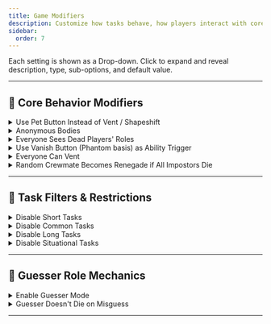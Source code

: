 ```yaml
---
title: Game Modifiers
description: Customize how tasks behave, how players interact with core mechanics, and enable advanced guessing-based roles in EHR.
sidebar:
  order: 7
---
```


Each setting is shown as a Drop-down. Click to expand and reveal description, type, sub-options, and default value.

---

## 🧩 Core Behavior Modifiers

<details>
  <summary>Use Pet Button Instead of Vent / Shapeshift</summary>

- **Type**: Toggle  
- **Description**: Uses the Pet Ability button instead of Vent or Shapeshift button.  
- **Default**: `❌`

<details>
  <summary>Pet to Assign to Everyone</summary>

  - **Type**: Option  
  - **Default**: `Pusheen`  
  - **Options**:  
    `Bedcrab`, `Breb`, `Bränt`, `Bushfriend`, `Charles Chopper`, `Chewie`,  
    `Clank`, `Coalton`, `Deitied Guy`, `Doggy`, `E. Rose`, `Frankendog`,  
    `Ghost`, `Glitch Pet`, `Guilty Spark`, `H. Stickmin`, `Holiday Hammy`,  
    `Hampton`, `Headslug`, `Heimerdinger's Poro`, `Magmate`, `Mini Crewmate`,  
    `Pouka`, `Pusheen`, `Ro-Bot`, `Snowball`, `Squig`, `The Nug`,  
    `Toppat Chopper`, `UFO`, `Worm`, `Random`

</details>

</details>

<details>
  <summary>Anonymous Bodies</summary>

- **Type**: Toggle  
- **Description**: Hides identity when reporting bodies.  
- **Default**: `❌`

</details>

<details>
  <summary>Everyone Sees Dead Players' Roles</summary>

- **Type**: Toggle  
- **Description**: Reveals roles of dead players to all alive players.  
- **Default**: `❌`

</details>

<details>
  <summary>Use Vanish Button (Phantom basis) as Ability Trigger</summary>

- **Type**: Toggle  
- **Description**: Uses the Phantom’s Vanish button to activate abilities for all roles.  
- **Default**: `✔️`

<details>
  <summary>Even for Neutral Killing Roles (Experimental)</summary>

  - **Type**: Toggle  
  - **Description**: Allow Neutral Killing roles to also use this desynced trigger.  
  - **Default**: `✔️`

</details>

</details>

<details>
  <summary>Everyone Can Vent</summary>

- **Type**: Toggle  
- **Description**: Overrides role restrictions and lets all players use vents, regardless of their original role.  
- **Default**: `❌`

<details>
  <summary>Also Override Scientist-Based Roles to Engineer</summary>

  - **Type**: Toggle  
  - **Description**: Changes roles originally based on Scientist to use Engineer-based logic so they can vent too.  
  - **Default**: `❌`

</details>

<details>
  <summary>Whack-A-Mole</summary>

  - **Type**: Toggle  
  - **Description**: Enables the Mole role effect for everyone — exiting a vent randomly teleports you to another vent.  
  - **Default**: `❌`

</details>

</details>

<details>
  <summary>Random Crewmate Becomes Renegade if All Impostors Die</summary>

  - **Type**: Toggle  
  - **Description**: Enables one random Crewmate to become a Renegade when all Impostors die.  
  - **Default**: `❌`

<details>
  <summary>Spawn Even if a Neutral Killer is Alive</summary>

  - **Type**: Toggle  
  - **Description**: Allows Renegade to spawn even if a Neutral Killer exists.  
  - **Default**: `❌`

</details>

<details>
  <summary>Minimum Number of Alive Players to Spawn</summary>

- **Type**: Number  
- **Description**: Minimum number of alive players required for triggering spawning.  
- **Default**: `7`  
- **Range**: `1 - 14`

</details>

</details>

---

## 🧹 Task Filters & Restrictions

<details>
  <summary>Disable Short Tasks</summary>

- **Type**: Toggle  
- **Default**: `❌`

<details><summary>Disable Clean Vent Task</summary> - **Default**: `❌`</details>
<details><summary>Disable Calibrate Distributor Task</summary> - **Default**: `❌`</details>
<details><summary>Disable Chart Course Task</summary> - **Default**: `❌`</details>
<details><summary>Disable Stabilize Steering Task</summary> - **Default**: `❌`</details>
<details><summary>Disable Clean O2 Filter Task</summary> - **Default**: `❌`</details>
<details><summary>Disable Unlock Manifolds Task</summary> - **Default**: `❌`</details>
<details><summary>Disable Prime Shields Task</summary> - **Default**: `❌`</details>
<details><summary>Disable Measure Weather Task</summary> - **Default**: `❌`</details>
<details><summary>Disable Buy Beverage Task</summary> - **Default**: `❌`</details>
<details><summary>Disable Assemble Artifact Task</summary> - **Default**: `❌`</details>
<details><summary>Disable Sort Samples Task</summary> - **Default**: `❌`</details>
<details><summary>Disable Process Data Task</summary> - **Default**: `❌`</details>
<details><summary>Disable Run Diagnostics Task</summary> - **Default**: `❌`</details>
<details><summary>Disable Repair Drill Task</summary> - **Default**: `❌`</details>
<details><summary>Disable Align Telescope Task</summary> - **Default**: `❌`</details>
<details><summary>Disable Record Temperature Task</summary> - **Default**: `❌`</details>
<details><summary>Disable Fill Canisters Task</summary> - **Default**: `❌`</details>
<details><summary>Disable Monitor Tree Task</summary> - **Default**: `❌`</details>
<details><summary>Disable Store Artifacts Task</summary> - **Default**: `❌`</details>
<details><summary>Disable Put Away Pistols Task</summary> - **Default**: `❌`</details>
<details><summary>Disable Put Away Rifles Task</summary> - **Default**: `❌`</details>
<details><summary>Disable Make Burger Task</summary> - **Default**: `❌`</details>
<details><summary>Disable Clean Toilet Task</summary> - **Default**: `❌`</details>
<details><summary>Disable Decontaminate Task</summary> - **Default**: `❌`</details>
<details><summary>Disable Sort Records Task</summary> - **Default**: `❌`</details>
<details><summary>Disable Fix Shower Task</summary> - **Default**: `❌`</details>
<details><summary>Disable Pick Up Towels Task</summary> - **Default**: `❌`</details>
<details><summary>Disable Polish Ruby Task</summary> - **Default**: `❌`</details>
<details><summary>Disable Dress Mannequin Task</summary> - **Default**: `❌`</details>
<details><summary>Disable Roast Marshmallow</summary> - **Default**: `❌`</details>
<details><summary>Disable Collect Samples</summary> - **Default**: `❌`</details>
<details><summary>Disable Replace Parts</summary> - **Default**: `❌`</details>

</details>

<details>
  <summary>Disable Common Tasks</summary>

- **Type**: Toggle  
- **Default**: `❌`

<details><summary>Disable Swipe Card Task</summary> - **Default**: `❌`</details>
<details><summary>Disable Fix Wiring Task</summary> - **Default**: `❌`</details>
<details><summary>Disable Enter ID Code Task</summary> - **Default**: `❌`</details>
<details><summary>Disable Insert Keys Task</summary> - **Default**: `❌`</details>
<details><summary>Disable Scan Boarding Pass Task</summary> - **Default**: `❌`</details>
<details><summary>Disable Collect Vegetables</summary> - **Default**: `❌`</details>
<details><summary>Disable Mine Ores</summary> - **Default**: `❌`</details>
<details><summary>Disable Extract Fuel</summary> - **Default**: `❌`</details>
<details><summary>Disable Catch Fish</summary> - **Default**: `❌`</details>
<details><summary>Disable Polish Gem</summary> - **Default**: `❌`</details>
<details><summary>Disable Help Critter</summary> - **Default**: `❌`</details>
<details><summary>Disable Hoist Supplies</summary> - **Default**: `❌`</details>

</details>

<details>
  <summary>Disable Long Tasks</summary>

- **Type**: Toggle  
- **Default**: `❌`

<details><summary>Disable Submit Scan Task</summary> - **Default**: `❌`</details>
<details><summary>Disable Unlock Safe Task</summary> - **Default**: `❌`</details>
<details><summary>Disable Start Reactor Task</summary> - **Default**: `❌`</details>
<details><summary>Disable Reset Breakers Task</summary> - **Default**: `❌`</details>
<details><summary>Disable Align Engine Output Task</summary> - **Default**: `❌`</details>
<details><summary>Disable Inspect Sample Task</summary> - **Default**: `❌`</details>
<details><summary>Disable Empty Chute Task</summary> - **Default**: `❌`</details>
<details><summary>Disable Clear Asteroids Task</summary> - **Default**: `❌`</details>
<details><summary>Disable Water Plants Task</summary> - **Default**: `❌`</details>
<details><summary>Disable Open Waterways Task</summary> - **Default**: `❌`</details>
<details><summary>Disable Replace Water Jug Task</summary> - **Default**: `❌`</details>
<details><summary>Disable Reboot Wifi Task</summary> - **Default**: `❌`</details>
<details><summary>Disable Develop Photos Task</summary> - **Default**: `❌`</details>
<details><summary>Disable Rewind Tapes Task</summary> - **Default**: `❌`</details>
<details><summary>Disable Start Fans Task</summary> - **Default**: `❌`</details>
<details><summary>Disable Fix Antenna</summary> - **Default**: `❌`</details>
<details><summary>Disable Build Sandcastle</summary> - **Default**: `❌`</details>
<details><summary>Disable Crank Generator</summary> - **Default**: `❌`</details>
<details><summary>Disable Monitor Mushroom</summary> - **Default**: `❌`</details>
<details><summary>Disable Play Video Game</summary> - **Default**: `❌`</details>
<details><summary>Disable Find Signal</summary> - **Default**: `❌`</details>
<details><summary>Disable Throw Fisbee</summary> - **Default**: `❌`</details>
<details><summary>Disable Lift Weights</summary> - **Default**: `❌`</details>
<details><summary>Disable Collect Shells</summary> - **Default**: `❌`</details>

</details>

<details>
  <summary>Disable Situational Tasks</summary>

- **Type**: Toggle  
- **Default**: `❌`

<details><summary>Disable Upload Data Task</summary> - **Default**: `❌`</details>
<details><summary>Disable Empty Garbage Task</summary> - **Default**: `❌`</details>
<details><summary>Disable Fuel Engines Task</summary> - **Default**: `❌`</details>
<details><summary>Disable Divert Power Task</summary> - **Default**: `❌`</details>
<details><summary>Disable Weather Nodes Task</summary> - **Default**: `❌`</details>

</details>

---

## 🏹 Guesser Role Mechanics

<details>
  <summary>Enable Guesser Mode</summary>

- **Type**: Toggle  
- **Description**: Allows roles to guess and eliminate other players based on their roles.  
- **Default**: `❌`

<details>
  <summary>Crewmates can guess</summary>  
  - **Type**: Toggle  
  - **Default**: `❌`
</details>

<details>
  <summary>Impostors can guess</summary>  
  - **Type**: Toggle  
  - **Default**: `❌`
</details>

<details>
  <summary>Neutral Killers can guess</summary>  
  - **Type**: Toggle  
  - **Default**: `❌`
</details>

<details>
  <summary>Passive Neutrals can guess</summary>  
  - **Type**: Toggle  
  - **Default**: `❌`
</details>

<details>
  <summary>Coven can guess</summary>  
  - **Type**: Toggle  
  - **Default**: `❌`
</details>

<details>
  <summary>Players With Betrayal Add-ons Can Guess</summary>  
  - **Type**: Toggle  
  - **Default**: `❌`
</details>

<details>
  <summary>Can Guess Add-ons</summary>  
  - **Type**: Toggle  
  - **Default**: `❌`
</details>

<details>
  <summary>Crewmates Can Guess Crewmate Roles</summary>  
  - **Type**: Toggle  
  - **Default**: `❌`
</details>

<details>
  <summary>Impostors Can Guess Impostor Roles</summary>  
  - **Type**: Toggle  
  - **Default**: `❌`
</details>

<details>
  <summary>Max Kills Per Meeting</summary>  
  - **Type**: Number  
  - **Range**: `1 - 15`  
  - **Default**: `15`
</details>

<details>
  <summary>Max Kills Per Game</summary>  
  - **Type**: Number  
  - **Range**: `1 - 15`  
  - **Default**: `15`
</details>

<details>
  <summary>Restrict the Number of Guessers on Each Team</summary>  
  - **Type**: Toggle  
  - **Default**: `❌`

  <details>
    <summary>Minimum Number of Impostor Guessers</summary>  
    - **Type**: Number  
    - **Range**: `1 - 15`  
    - **Default**: `15`
  </details>

  <details>
    <summary>Maximum Number of Impostor Guessers</summary>  
    - **Type**: Number  
    - **Range**: `1 - 15`  
    - **Default**: `15`
  </details>

  <details>
    <summary>Minimum Number of Neutral Guessers</summary>  
    - **Type**: Number  
    - **Range**: `1 - 15`  
    - **Default**: `15`
  </details>

  <details>
    <summary>Maximum Number of Neutral Guessers</summary>  
    - **Type**: Number  
    - **Range**: `1 - 15`  
    - **Default**: `15`
  </details>

  <details>
    <summary>Minimum Number of Crewmate Guessers</summary>  
    - **Type**: Number  
    - **Range**: `1 - 15`  
    - **Default**: `15`
  </details>

  <details>
    <summary>Maximum Number of Crewmate Guessers</summary>  
    - **Type**: Number  
    - **Range**: `1 - 15`  
    - **Default**: `15`
  </details>

  <details>
    <summary>Minimum Number of Coven Guessers</summary>  
    - **Type**: Number  
    - **Range**: `1 - 15`  
    - **Default**: `15`
  </details>

  <details>
    <summary>Maximum Number of Coven Guessers</summary>  
    - **Type**: Number  
    - **Range**: `1 - 15`  
    - **Default**: `15`
  </details>

</details>

<details>
  <summary>Try to hide guesser's command</summary>  
  - **Type**: Toggle  
  - **Default**: `❌`
</details>

</details>

<details>
  <summary>Guesser Doesn't Die on Misguess</summary>

- **Type**: Toggle  
- **Description**: Prevents guessers from being punished when making incorrect guesses.  
- **Default**: `❌`

</details>

---